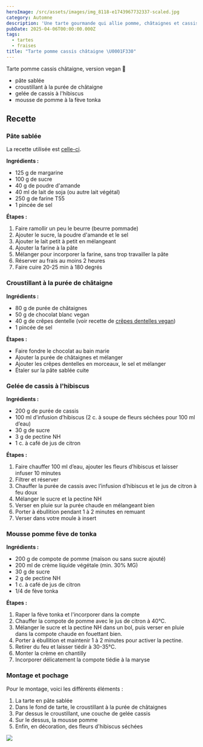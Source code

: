 ```yaml
---
heroImage: /src/assets/images/img_8118-e1743967732337-scaled.jpg
category: Automne
description: 'Une tarte gourmande qui allie pomme, châtaignes et cassis.'
pubDate: 2025-04-06T00:00:00.000Z
tags:
  - tartes
  - fraises
title: "Tarte pomme cassis châtaigne \U0001F330"
---
```


Tarte pomme cassis châtaigne, version vegan 🌰

- pâte sablée
- croustillant à la purée de châtaigne
- gelée de cassis à l'hibiscus
- mousse de pomme à la fève tonka

## Recette

### Pâte sablée

La recette utilisée est [celle-ci](https://www.planetevegan.com/recettes/pate-sablee-vegan/).

**Ingrédients :**

- 125 g de margarine
- 100 g de sucre
- 40 g de poudre d'amande
- 40 ml de lait de soja (ou autre lait végétal)
- 250 g de farine T55
- 1 pincée de sel

**Étapes :**

1. Faire ramollir un peu le beurre (beurre pommade)
2. Ajouter le sucre, la poudre d'amande et le sel
3. Ajouter le lait petit à petit en mélangeant
4. Ajouter la farine à la pâte
5. Mélanger pour incorporer la farine, sans trop travailler la pâte
6. Réserver au frais au moins 2 heures
7. Faire cuire 20-25 min à 180 degrés

### Croustillant à la purée de châtaigne

**Ingrédients :**

- 80 g de purée de châtaignes
- 50 g de chocolat blanc vegan
- 40 g de crêpes dentelle (voir recette de [crêpes dentelles vegan](https://jeanne-cuisine.over-blog.com/2016/11/crepes-dentelles-gavottes-vegetaliennes.html))
- 1 pincée de sel

**Étapes :**

- Faire fondre le chocolat au bain marie
- Ajouter la purée de châtaignes et mélanger
- Ajouter les crêpes dentelles en morceaux, le sel et mélanger
- Étaler sur la pâte sablée cuite

### Gelée de cassis à l'hibiscus

**Ingrédients :**

- 200 g de purée de cassis
- 100 ml d’infusion d’hibiscus (2 c. à soupe de fleurs séchées pour 100 ml d’eau)
- 30 g de sucre
- 3 g de pectine NH
- 1 c. à café de jus de citron

**Étapes :**

1. Faire chauffer 100 ml d’eau, ajouter les fleurs d’hibiscus et laisser infuser 10 minutes
2. Filtrer et réserver
3. Chauffer la purée de cassis avec l’infusion d’hibiscus et le jus de citron à feu doux
4. Mélanger le sucre et la pectine NH
5. Verser en pluie sur la purée chaude en mélangeant bien
6. Porter à ébullition pendant 1 à 2 minutes en remuant
7. Verser dans votre moule à insert

### Mousse pomme fève de tonka

**Ingrédients :**

- 200 g de compote de pomme (maison ou sans sucre ajouté)
- 200 ml de crème liquide végétale (min. 30% MG)
- 30 g de sucre
- 2 g de pectine NH
- 1 c. à café de jus de citron
- 1/4 de fève tonka

**Étapes :**

1. Raper la fève tonka et l'incorporer dans la compte
2. Chauffer la compote de pomme avec le jus de citron à 40°C.
3. Mélanger le sucre et la pectine NH dans un bol, puis verser en pluie dans la compote chaude en fouettant bien.
4. Porter à ébullition et maintenir 1 à 2 minutes pour activer la pectine.
5. Retirer du feu et laisser tiédir à 30-35°C.
6. Monter la crème en chantilly
7. Incorporer délicatement la compote tiédie à la maryse

### Montage et pochage

Pour le montage, voici les différents éléments :

1. La tarte en pâte sablée
2. Dans le fond de tarte, le croustillant à la purée de châtaignes
3. Par dessus le croustillant, une couche de gelée cassis
4. Sur le dessus, la mousse pomme
5. Enfin, en décoration, des fleurs d'hibiscus séchées

![](/src/assets/images/nouvelle19.png)
